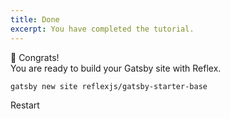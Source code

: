 ```yaml
---
title: Done
excerpt: You have completed the tutorial.
---
```


<Section textAlign="center" colStart="span 2">
  <Div maxWidth={["50%"]} mx="auto">
  <P fontSize="3xl">
    🎉 Congrats! <br /> You are ready to build your Gatsby site with Reflex.
  </P>

```sh
gatsby new site reflexjs/gatsby-starter-base
```

<ButtonLink href="/learn" variant="muted">
  <Icon name="refresh-ccw" mr="3" size="5" />
  Restart
</ButtonLink>

  </Div>
</Section>
